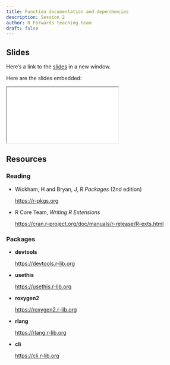 ```yaml
---
title: Function documentation and dependencies
description: Session 2
author: R Forwards teaching team
draft: false
---
```


## Slides

Here's a link to the [slides](/slides/02-documentation/index.qmd){target="_blank"} in a new window. 

Here are the slides embedded:

<iframe class="slide-deck ar16x9" src="/slides/02-documentation/index.html" title="02-documentation slides">
</iframe>

## Resources

### Reading

- Wickham, H and Bryan, J, _R Packages_ (2nd edition)

  <https://r-pkgs.org>

- R Core Team, _Writing R Extensions_

  <https://cran.r-project.org/doc/manuals/r-release/R-exts.html>

### Packages

- **devtools**

  <https://devtools.r-lib.org>
  
- **usethis**

  <https://usethis.r-lib.org>
  
- **roxygen2**

  <https://roxygen2.r-lib.org>
  
- **rlang**

  <https://rlang.r-lib.org>
  
- **cli**

  <https://cli.r-lib.org>
